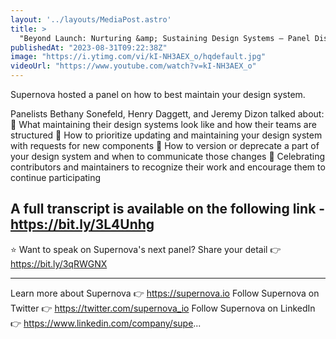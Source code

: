 ```yaml
---
layout: '../layouts/MediaPost.astro'
title: >
  "Beyond Launch: Nurturing &amp; Sustaining Design Systems — Panel Discussion, presented by Supernova"
publishedAt: "2023-08-31T09:22:38Z"
image: "https://i.ytimg.com/vi/kI-NH3AEX_o/hqdefault.jpg"
videoUrl: "https://www.youtube.com/watch?v=kI-NH3AEX_o"
---
```

Supernova hosted a panel on how to best maintain your design system.

Panelists Bethany Sonefeld, Henry Daggett, and Jeremy Dizon talked about:
🔹 What maintaining their design systems look like and how their teams are structured
🔹 How to prioritize updating and maintaining your design system with requests for new components
🔹 How to version or deprecate a part of your design system and when to communicate those changes
🔹 Celebrating contributors and maintainers to recognize their work and encourage them to continue participating


A full transcript is available on the following link - https://bit.ly/3L4Unhg
--------

⭐️ Want to speak on Supernova's next panel? 
Share your detail  👉  https://bit.ly/3qRWGNX

--------
Learn more about Supernova 👉 https://supernova.io
Follow Supernova on Twitter 👉  https://twitter.com/supernova_io
Follow Supernova on LinkedIn 👉 https://www.linkedin.com/company/supe...
